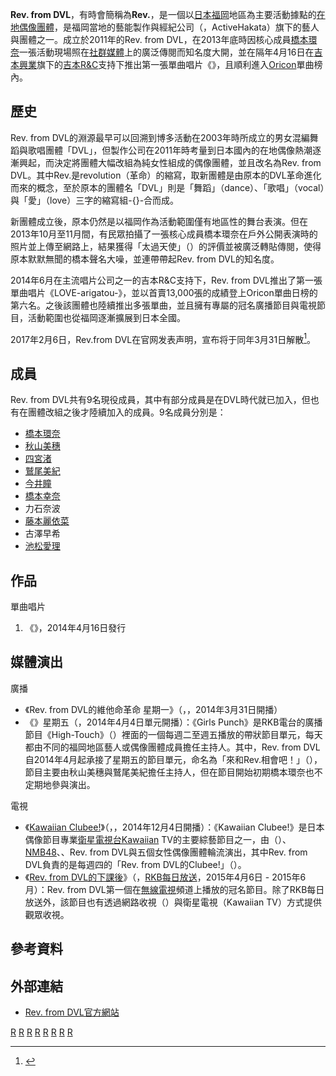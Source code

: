 {{NoteTA
|1=zh-tw:團體;zh-cn:组合;zh-hk:組合;
}}
{{藝人
| 姓名 = Rev. from DVL
| 類型 = 組合
| 圖片 = Rev. from DVL Logo.jpg
| 圖片尺寸 = 
| 音樂類型 = [[日語流行音樂|日語流行音樂]]
| 職業 = [[歌手|歌手]]
| 國籍 = {{JPN}}
| 出道作 = 《LOVE〜arigatou〜》
| 出道日期 = {{start date and age|2014|3|1}}
| 代表作 =《LOVE〜arigatou〜》
| 活躍年代 = 2003年至2017年
| 網站 = {{URL|rev.jp.net}} 
}}
'''Rev. from DVL'''，有時會簡稱為'''Rev.'''，是一個以[[日本|日本]][[福岡市|福岡]]地區為主要活動據點的[[在地偶像|在地]][[日本偶像|偶像團體]]，是福岡當地的藝能製作與經紀公司{{link-ja|博多活動|アクティブハカタ}}（{{lang|ja|アクティブハカタ}}，ActiveHakata）旗下的藝人與團體之一。成立於2011年的Rev. from DVL，在2013年底時因核心成員[[橋本環奈|橋本環奈]]一張活動現場照在[[社群媒體|社群媒體]]上的廣泛傳閱而知名度大開{{R|LDN_131105}}，並在隔年4月16日在[[吉本興業|吉本興業]]旗下的[[吉本R&C|吉本R&C]]支持下推出第一張單曲唱片《{{link-ja|LOVE-arigatou-|LOVE-arigatou-}}》，且順利進入[[Oricon|Oricon]]單曲榜內{{R|Oricon_140426}}。

==歷史==
Rev. from DVL的淵源最早可以回溯到博多活動在2003年時所成立的男女混編舞蹈與歌唱團體「DVL」，但製作公司在2011年時考量到日本國內的在地偶像熱潮逐漸興起，而決定將團體大幅改組為純女性組成的偶像團體，並且改名為Rev. from DVL{{R|Oricon_140426}}。其中Rev.是revolution（革命）的縮寫，取新團體是由原本的DVL革命進化而來的概念，至於原本的團體名「DVL」則是「舞蹈」（dance）、「歌唱」（vocal）與「愛」（love）三字的縮寫組-{}-合而成{{R|Oricon_140426}}。

新團體成立後，原本仍然是以福岡作為活動範圍僅有地區性的舞台表演。但在2013年10月至11月間，有民眾拍攝了一張核心成員橋本環奈在戶外公開表演時的照片並上傳至網路上，結果獲得「太過天使」（{{lang|ja|天使すぎる}}）的評價並被廣泛轉貼傳閱，使得原本默默無聞的橋本聲名大噪，並連帶帶起Rev. from DVL的知名度{{R|LDN_131105}}。

2014年6月在主流唱片公司之一的吉本R&C支持下，Rev. from DVL推出了第一張單曲唱片《LOVE-arigatou-》，並以首賣13,000張的成績登上Oricon單曲日榜的第六名{{R|Oricon_140426}}。之後該團體也陸續推出多張單曲，並且擁有專屬的冠名廣播節目與電視節目，活動範圍也從福岡逐漸擴展到日本全國。

2017年2月6日，Rev.from DVL在官网发表声明，宣布将于同年3月31日解散<ref>{{Cite web |url = http://rev.jp.net/ma_single.php?p=2807 |title = Rev.from DVL運営事務局からのお知らせ |date = 2017-02-06 |language = ja |deadurl = yes |archiveurl = https://web.archive.org/web/20170206022235/http://rev.jp.net/ma_single.php?p=2807 |archivedate = 2017-02-06 |accessdate = 2017-02-06 }}</ref>。

== 成員 ==
Rev. from DVL共有9名現役成員，其中有部分成員是在DVL時代就已加入，但也有在團體改組之後才陸續加入的成員。9名成員分別是：
* [[橋本環奈|橋本環奈]]
* [[秋山美穗|秋山美穗]]
* [[四宮渚|四宮渚]]
* [[鷲尾美紀|鷲尾美紀]]
* [[今井瞳|今井瞳]]
* [[橋本幸奈|橋本幸奈]]
* 力石奈波
* [[藤本麗依菜|藤本麗依菜]]
* 古澤早希
* [[池松愛理|池松愛理]]

==作品==
;單曲唱片
# 《{{link-ja|LOVE-arigatou-|LOVE-arigatou-}}》，2014年4月16日發行

==媒體演出==
;廣播
* 《Rev. from DVL的維他命革命 星期一》（{{lang|ja|Rev. from DVLのビタミンRevolution 月曜日}}，{{link-ja|KBC廣播電台|KBCラジオ}}，2014年3月31日開播）
* 《{{link-ja|High-Touch (廣播節目)|ハイタッチ|Girls Punch}}》星期五（{{link-ja|RKB廣播電台|RKBラジオ}}，2014年4月4日單元開播）：《Girls Punch》是RKB電台的廣播節目《High-Touch》（{{lang|ja|ハイタッチ}}）裡面的一個每週二至週五播放的帶狀節目單元，每天都由不同的福岡地區藝人或偶像團體成員擔任主持人。其中，Rev. from DVL自2014年4月起承接了星期五的節目單元，命名為「來和Rev.相會吧！」（{{lang|ja|Rev.に逢いにきんしゃい!}}），節目主要由秋山美穗與鷲尾美紀擔任主持人，但在節目開始初期橋本環奈也不定期地參與演出。

;電視
* 《[[Kawaiian_Clubee!|Kawaiian Clubee!]]》（{{lang|ja|Kawaiian くらびぃー！}}，{{link-ja|Kawaiian TV|Kawaiian TV}}，2014年12月4日開播）：《Kawaiian Clubee!》是日本偶像節目專業[[衛星電視|衛星電視台]]Kawaiian TV的主要綜藝節目之一，由{{link-ja|Through Skills|スルースキルズ}}（{{lang|ja|スルースキルズ}}）、[[NMB48|NMB48]]、{{link-ja|SO.ON project|SO.ON project}}、Rev. from DVL與{{link-ja|GALETTe|GALETTe}}五個女性偶像團體輪流演出，其中Rev. from DVL負責的是每週四的「Rev. from DVL的Clubee!」（{{lang|ja|Rev.from DVLのくらびぃー！}}）。
* 《[[Rev._from_DVL的下課後|Rev. from DVL的下課後]]》（{{lang|ja|Rev.fromDVLのホーカゴ}}，[[RKB每日放送|RKB每日放送]]，2015年4月6日 - 2015年6月）：Rev. from DVL第一個在[[無線電視|無線電視]]頻道上播放的冠名節目。除了RKB每日放送外，該節目也有透過網路收視（{{link-ja|U-NEXT|U-NEXT}}）與衛星電視（Kawaiian TV）方式提供觀眾收視{{R|Houkago}}。

==參考資料==
{{reflist|2|refs=
<ref name="LDN_131105">{{Cite web |url=http://news.livedoor.com/article/detail/8220957/ |script-title=ja:“天使すぎる”橋本環奈に騒然、福岡のアイドルグループメンバー。 | language=ja |archiveurl= |archivedate= |publisher=[[活力門|活力門新聞]] |date=2013-11-05 |accessdate=2015-10-21}}</ref>

<ref name="Oricon_140426">{{Cite web |url=http://www.oricon.co.jp/news/2036837/full/ |script-title=ja:デビュー作がオリコン6位 Rev.from DVLブレイクまでの軌跡 | language=ja |archiveurl= |archivedate= |publisher=[[Oricon|Oricon Style]] |date=2014-04-26 |accessdate=2015-10-21}}</ref>

<ref name="Houkago">{{Cite web |url=https://www.atpress.ne.jp/news/59880 |script-title=ja:“天使過ぎる”アイドル「橋本環奈」所属のアイドルグループ『Rev. from DVL』本日放送開始の新レギュラー番組「Rev. from DVLのホーカゴ」が 明日よりU-NEXTで独占配信スタート！ | language=ja |archiveurl= |archivedate= |publisher=atPress（轉載自{{link-ja|U-NEXT|U-NEXT}} |date=2014-04-06 |accessdate=2015-10-21}}</ref>
|
}}
==外部連結==
* {{ja}}[https://web.archive.org/web/20151221221728/http://rev.jp.net/ Rev. from DVL官方網站]

{{DEFAULTSORT: Rev. from DVL}}
{{Portal bar|日本|文化|音樂|人物}}
[[Category:2003年成立的音樂團體|R]]
[[Category:2003年日本建立|R]]
[[Category:2017年解散的音樂團體|R]]
[[Category:2017年日本廢除|R]]
[[Category:日本女子演唱團體|R]]
[[Category:日本在地偶像|R]]
[[Category:已解散的女子演唱團體|R]]
[[Category:福岡市|R]]